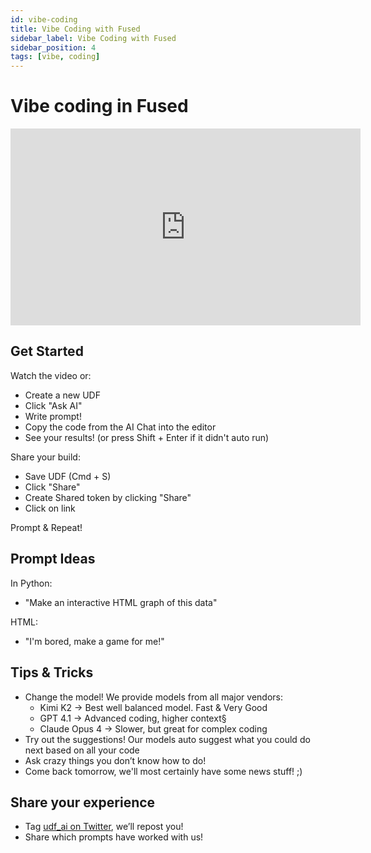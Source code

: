 ```yaml
---
id: vibe-coding
title: Vibe Coding with Fused
sidebar_label: Vibe Coding with Fused
sidebar_position: 4
tags: [vibe, coding]
---
```


# Vibe coding in Fused

<iframe
  width="560"
  height="315"
  src="https://www.youtube.com/embed/vFA5KQVIqxM"
  title="YouTube video player"
  frameborder="0"
  allow="accelerometer; autoplay; clipboard-write; encrypted-media; gyroscope; picture-in-picture"
  allowfullscreen
></iframe>

## Get Started

Watch the video or:
- Create a new UDF
- Click "Ask AI"
- Write prompt!
- Copy the code from the AI Chat into the editor
- See your results! (or press Shift + Enter if it didn't auto run)

Share your build:
- Save UDF (Cmd + S)
- Click "Share"
- Create Shared token by clicking "Share"
- Click on link

Prompt & Repeat!

## Prompt Ideas

In Python:

- "Make an interactive HTML graph of this data"

HTML:

- "I'm bored, make a game for me!"

## Tips & Tricks

- Change the model! We provide models from all major vendors:
    - Kimi K2 -> Best well balanced model. Fast & Very Good
    - GPT 4.1 -> Advanced coding, higher context§
    - Claude Opus 4 -> Slower, but great for complex coding
- Try out the suggestions! Our models auto suggest what you could do next based on all your code
- Ask crazy things you don’t know how to do!
- Come back tomorrow, we'll most certainly have some news stuff! ;)

## Share your experience

- Tag [udf_ai on Twitter](https://x.com/udf_ai), we’ll repost you!
- Share which prompts have worked with us!